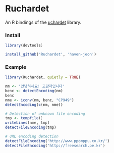 Ruchardet
=========

An R bindings of the [uchardet](https://www.freedesktop.org/wiki/Software/uchardet/) library. 

### Install 

```r
library(devtools)

install_github('Ruchardet', 'haven-jeon')
```

### Example

```r
library(Ruchardet, quietly = TRUE)

nm <- '안녕하세요! 고감자입니다'
benc <- detectEncoding(nm)
benc
nme <- iconv(nm, benc, "CP949")
detectEncoding(c(nm, nme))

# Detection of unknown file encoding
tmp <- tempfile()
writeLines(nme, tmp)
detectFileEncoding(tmp)

# URL encoding detection 
detectFileEncoding('http://www.ppomppu.co.kr/')
detectFileEncoding('http://freesearch.pe.kr')
```
